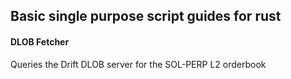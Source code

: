 ## Basic single purpose script guides for rust


#### DLOB Fetcher
Queries the Drift DLOB server for the SOL-PERP L2 orderbook
